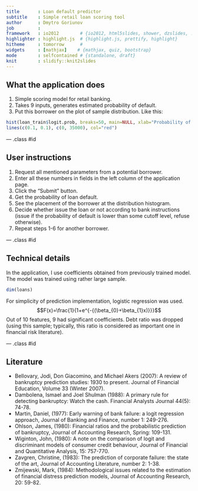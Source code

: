 ```yaml
---
title       : Loan default predictor
subtitle    : Simple retail loan scoring tool
author      : Dmytro Goriunov
job         : 
framework   : io2012        # {io2012, html5slides, shower, dzslides, ...}
highlighter : highlight.js  # {highlight.js, prettify, highlight}
hitheme     : tomorrow      # 
widgets     : [mathjax]    # {mathjax, quiz, bootstrap}
mode        : selfcontained # {standalone, draft}
knit        : slidify::knit2slides
---
```


## What the application does

1. Simple scoring model for retail banking.
2. Takes 9 inputs, generates estimated probability of default.
3. Put this borrower on the plot of sample distribution. Like this:
```r
hist(loan_train$logit.prob, breaks=50, main=NULL, xlab="Probability of default, %")
lines(c(0.1, 0.1), c(0, 35000), col="red")
```

--- .class #id 

## User instructions

1. Request all mentioned parameters from a potential borrower.
2. Enter all these numbers in fields in the left column of the application page.
3. Click the "Submit" button.
4. Get the probability of loan default.
5. See the placement of the borrower at the distribution histogram.
6. Decide whether issue the loan or not according to bank instructions (issue if the probability of default is lower than some cutoff level, refuse otherwise).
7. Repeat steps 1-6 for another borrower.

--- .class #id

## Technical details

In the application, I use coefficients obtained from previously trained model.
The model was trained using rather large sample.
```r
dim(loans)
```
For simplicity of prediction implementation, logistic regression was used.
$$F(x)=\frac{1}{1+e^{-{(\beta_{0}+\beta_{1}x)}}}$$
Out of 10 features, 9 had significant coefficients. Debt ratio was dropped (using this sample; typically, this ratio is considered as important one in financial risk literature).

--- .class #id

## Literature

- Bellovary, Jodi, Don Giacomino, and Michael Akers (2007): A review of bankruptcy prediction studies: 1930 to present. Journal of Financial Education, Volume 33 (Winter 2007).
- Dambolena, Ismael and Joel Shulman (1988): A primary rule for detecting bankruptcy: Watch the cash. Financial Analysts Journal 44(5): 74-78.
- Martin, Daniel, (1977): Early warning of bank failure: a logit regression approach, Journal of Banking and Finance, number 1: 249-276.
- Ohlson, James, (1980): Financial ratios and the probabilistic prediction of bankruptcy, Journal of Accounting Research, Spring: 109-131.
- Wiginton, John, (1980): A note on the comparison of logit and discriminant models of consumer credit behaviour, Journal of Financial and Quantitative Analysis, 15: 757-770.
- Zavgren, Christine, (1983): The prediction of corporate failure: the state of the art, Journal of Accounting Literature, number 2: 1-38.
- Zmijewski, Mark, (1984): Methodological issues related to the estimation of financial distress prediction models, Journal of Accounting Research, 20: 59-82.